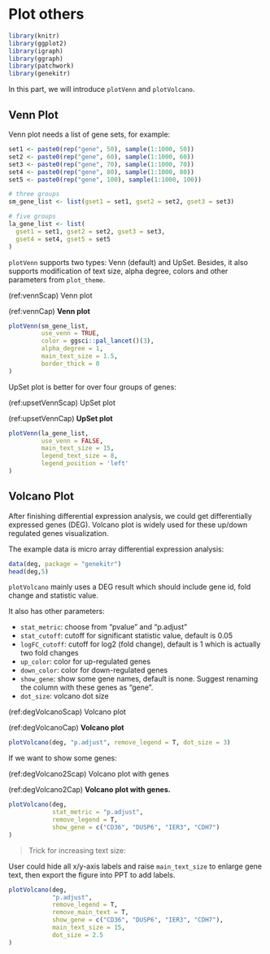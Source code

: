 # Plot others {#plot-others-1}

```r
library(knitr)
library(ggplot2)
library(igraph)
library(ggraph)
library(patchwork)
library(genekitr)
```

In this part, we will introduce `plotVenn` and `plotVolcano`.

## Venn Plot

Venn plot needs a list of gene sets, for example:

```r
set1 <- paste0(rep("gene", 50), sample(1:1000, 50))
set2 <- paste0(rep("gene", 60), sample(1:1000, 60))
set3 <- paste0(rep("gene", 70), sample(1:1000, 70))
set4 <- paste0(rep("gene", 80), sample(1:1000, 80))
set5 <- paste0(rep("gene", 100), sample(1:1000, 100))

# three groups
sm_gene_list <- list(gset1 = set1, gset2 = set2, gset3 = set3)

# five groups
la_gene_list <- list(
  gset1 = set1, gset2 = set2, gset3 = set3,
  gset4 = set4, gset5 = set5
)
```

`plotVenn` supports two types: Venn (default) and UpSet. Besides, it also supports modification of text size, alpha degree, colors and other parameters from `plot_theme`.

(ref:vennScap) Venn plot

(ref:vennCap) **Venn plot** 

```r
plotVenn(sm_gene_list,
         use_venn = TRUE,
         color = ggsci::pal_lancet()(3),
         alpha_degree = 1,
         main_text_size = 1.5,
         border_thick = 0
)
```

UpSet plot is better for over four groups of genes:

(ref:upsetVennScap) UpSet plot

(ref:upsetVennCap) **UpSet plot** 

```r
plotVenn(la_gene_list,
         use_venn = FALSE,
         main_text_size = 15,
         legend_text_size = 8,
         legend_position = 'left'
)
```

## Volcano Plot

After finishing differential expression analysis, we could get differentially expressed genes (DEG).
Volcano plot is widely used for these up/down regulated genes visualization.

The example data is micro array differential expression analysis:

```r
data(deg, package = "genekitr")
head(deg,5)
```


`plotVolcano` mainly uses a DEG result which should include gene id, fold change and statistic value. 

It also has other parameters:

- `stat_metric`: choose from "pvalue" and "p.adjust"
- `stat_cutoff`: cutoff for significant statistic value, default is 0.05
- `logFC_cutoff`: cutoff for log2 (fold change), default is 1 which is actually two fold changes
- `up_color`: color for up-regulated genes
- `down_color`: color for down-regulated genes
- `show_gene`: show some gene names, default is none. Suggest renaming the column with these genes as "gene".
- `dot_size`: volcano dot size

(ref:degVolcanoScap) Volcano plot

(ref:degVolcanoCap) **Volcano plot** 

```r
plotVolcano(deg, "p.adjust", remove_legend = T, dot_size = 3)
```

If we want to show some genes:

(ref:degVolcano2Scap) Volcano plot with genes

(ref:degVolcano2Cap) **Volcano plot with genes.** 

```r
plotVolcano(deg, 
            stat_metric = "p.adjust",
            remove_legend = T,
            show_gene = c("CD36", "DUSP6", "IER3", "CDH7")
)
```

> Trick for increasing text size:

User could hide all x/y-axis labels and raise `main_text_size` to enlarge gene text, then export the figure into PPT to add labels.

```r
plotVolcano(deg, 
            "p.adjust",
            remove_legend = T,
            remove_main_text = T,
            show_gene = c("CD36", "DUSP6", "IER3", "CDH7"),
            main_text_size = 15, 
            dot_size = 2.5
)
```




